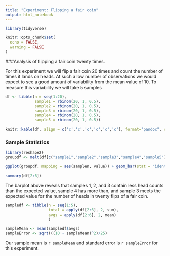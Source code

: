 ```yaml
---
title: "Experiment: Flipping a fair coin"
output: html_notebook
---
```


```r
library(tidyverse)

knitr::opts_chunk$set(
  echo = FALSE,
  warning = FALSE
)

```

###Analysis of flipping a fair coin twenty times.

For this experiment we will flip a fair coin 20 times and count the number of times it lands on heads. At such a low number of observations we would expect to see a good amount of variability from the mean value of 10. To measure this variability we will take 5 samples

```r
df <- tibble(n = seq(1:20),
             sample1 = rbinom(20, 1, 0.5),
             sample2 = rbinom(20, 1, 0.5),
             sample3 = rbinom(20, 1, 0.5),
             sample4 = rbinom(20, 1, 0.5),
             sample5 = rbinom(20, 1, 0.5))

knitr::kable(df, align = c('c','c','c','c','c','c'), format="pandoc", caption = "Table of Results (0 = Tails, 1 = Heads)")
```

### Sample Statistics

```r
library(reshape2)
groupdf <- melt(df[c("sample1","sample2","sample3","sample4","sample5")], variable.name = "samplen", id.vars = 1)

ggplot(groupdf, mapping = aes(samplen, value)) + geom_bar(stat = "identity", fill = "steelblue") + labs(x=NULL, y="Number of Heads", title = "Head Counts per Sample") + geom_hline(yintercept = 10, colour = "light gray", size = 1) + theme_minimal()

summary(df[2:6])
```

The barplot above reveals that samples 1, 2, and 3 contain less head counts than the expected value, sample 4 has more than, and sample 3 meets the expected value for the number of heads in twenty flips of a fair coin.

```r
sampledf <- tibble(n = seq(1:5),
                   total = apply(df[2:6], 2, sum),
                   avgs = apply(df[2:6], 2, mean)
                   )

sampleMean <- mean(sampledf$avgs)
sampleError <- sqrt(((10 - sampleMean)^2)/25)
```

Our sample mean is `r sampleMean` and standard error is `r sampleError` for this experiment.

